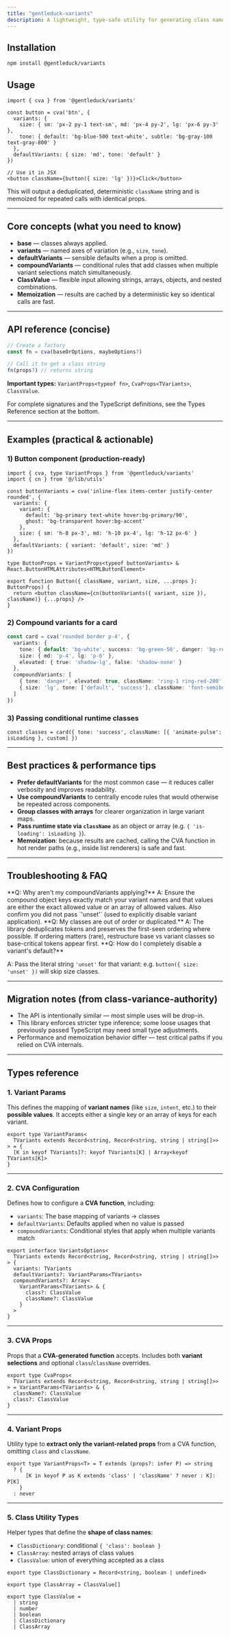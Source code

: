 ```yaml
---
title: "gentleduck-variants"
description: A lightweight, type-safe utility for generating class names from variant configurations. Designed to be fast, ergonomic, and easy to adopt in both small components and large design systems.
---
```


<ComponentPreview name="cva-1" description="cva utility examples" />

## Installation 

```bash
npm install @gentleduck/variants
```


## Usage

```tsx
import { cva } from '@gentleduck/variants'

const button = cva('btn', {
  variants: {
    size: { sm: 'px-2 py-1 text-sm', md: 'px-4 py-2', lg: 'px-6 py-3' },
    tone: { default: 'bg-blue-500 text-white', subtle: 'bg-gray-100 text-gray-800' }
  },
  defaultVariants: { size: 'md', tone: 'default' }
})

// Use it in JSX
<button className={button({ size: 'lg' })}>Click</button>
```

This will output a deduplicated, deterministic `className` string and is
memoized for repeated calls with identical props.

---

## Core concepts (what you need to know)

* **base** — classes always applied.
* **variants** — named axes of variation (e.g., `size`, `tone`).
* **defaultVariants** — sensible defaults when a prop is omitted.
* **compoundVariants** — conditional rules that add classes when multiple
  variant selections match simultaneously.
* **ClassValue** — flexible input allowing strings, arrays, objects, and
  nested combinations.
* **Memoization** — results are cached by a deterministic key so identical
  calls are fast.

---

## API reference (concise)

```ts
// Create a factory
const fn = cva(baseOrOptions, maybeOptions?)

// Call it to get a class string
fn(props?) // returns string
```

**Important types:** `VariantProps<typeof fn>`, `CvaProps<TVariants>`,
`ClassValue`.

For complete signatures and the TypeScript definitions, see the Types
Reference section at the bottom.

---

## Examples (practical & actionable)

### 1) Button component (production-ready)

```tsx
import { cva, type VariantProps } from '@gentleduck/variants'
import { cn } from '@/lib/utils'

const buttonVariants = cva('inline-flex items-center justify-center rounded', {
  variants: {
    variant: {
      default: 'bg-primary text-white hover:bg-primary/90',
      ghost: 'bg-transparent hover:bg-accent'
    },
    size: { sm: 'h-8 px-3', md: 'h-10 px-4', lg: 'h-12 px-6' }
  },
  defaultVariants: { variant: 'default', size: 'md' }
})

type ButtonProps = VariantProps<typeof buttonVariants> & React.ButtonHTMLAttributes<HTMLButtonElement>

export function Button({ className, variant, size, ...props }: ButtonProps) {
  return <button className={cn(buttonVariants({ variant, size }), className)} {...props} />
}
```

### 2) Compound variants for a card

```ts
const card = cva('rounded border p-4', {
  variants: {
    tone: { default: 'bg-white', success: 'bg-green-50', danger: 'bg-red-50' },
    size: { md: 'p-4', lg: 'p-6' },
    elevated: { true: 'shadow-lg', false: 'shadow-none' }
  },
  compoundVariants: [
    { tone: 'danger', elevated: true, className: 'ring-1 ring-red-200' },
    { size: 'lg', tone: ['default', 'success'], className: 'font-semibold' }
  ]
})
```

### 3) Passing conditional runtime classes

```tsx
const classes = card({ tone: 'success', className: [{ 'animate-pulse': isLoading }, custom] })
```

---

## Best practices & performance tips

* **Prefer defaultVariants** for the most common case — it reduces caller
  verbosity and improves readability.
* **Use compoundVariants** to centrally encode rules that would otherwise be
  repeated across components.
* **Group classes with arrays** for clearer organization in large variant maps.
* **Pass runtime state via `className`** as an object or array (e.g.
  `{ 'is-loading': isLoading }`).
* **Memoization**: because results are cached, calling the CVA function in hot
  render paths (e.g., inside list renderers) is safe and fast.

---

## Troubleshooting & FAQ

<Accordion>

<AccordionItem>

<AccordionTrigger>
**Q: Why aren't my compoundVariants applying?**
</AccordionTrigger>

<AccordionContent>
A: Ensure the compound object keys exactly match your variant names and that
values are either the exact allowed value or an array of allowed values.
Also confirm you did not pass `'unset'` (used to explicitly disable variant
application).
</AccordionContent>

</AccordionItem>

<AccordionItem>

<AccordionTrigger>
**Q: My classes are out of order or duplicated.**
</AccordionTrigger>

<AccordionContent>
A: The library deduplicates tokens and preserves the first-seen ordering where
possible. If ordering matters (rare), restructure base vs variant classes so
base-critical tokens appear first.
</AccordionContent>

</AccordionItem>

<AccordionItem>

<AccordionTrigger>
**Q: How do I completely disable a variant's default?**
</AccordionTrigger>

<AccordionContent>

A: Pass the literal string `'unset'` for that variant: e.g.
`button({ size: 'unset' })` will skip size classes.

</AccordionContent>

</AccordionItem>

</Accordion>

---

## Migration notes (from class-variance-authority)

* The API is intentionally similar — most simple uses will be drop-in.
* This library enforces stricter type inference; some loose usages that
  previously passed TypeScript may need small type adjustments.
* Performance and memoization behavior differ — test critical paths if you
  relied on CVA internals.

---

## Types reference

### 1. Variant Params

This defines the mapping of **variant names** (like `size`, `intent`, etc.) to their **possible values**.
It accepts either a single key or an array of keys for each variant.

<CodeBlockWrapper>

```tsx title="variants.ts"
export type VariantParams<
  TVariants extends Record<string, Record<string, string | string[]>>
> = {
  [K in keyof TVariants]?: keyof TVariants[K] | Array<keyof TVariants[K]>
}
```

</CodeBlockWrapper>

---

### 2. CVA Configuration

Defines how to configure a **CVA function**, including:

* `variants`: The base mapping of variants → classes
* `defaultVariants`: Defaults applied when no value is passed
* `compoundVariants`: Conditional styles that apply when multiple variants match

<CodeBlockWrapper>

```tsx title="variants.ts"
export interface VariantsOptions<
  TVariants extends Record<string, Record<string, string | string[]>>
> {
  variants: TVariants
  defaultVariants?: VariantParams<TVariants>
  compoundVariants?: Array<
    VariantParams<TVariants> & {
      class?: ClassValue
      className?: ClassValue
    }
  >
}
```

</CodeBlockWrapper>

---

### 3. CVA Props

Props that a **CVA-generated function** accepts.
Includes both **variant selections** and optional `class`/`className` overrides.

<CodeBlockWrapper>

```tsx title="variants.ts"
export type CvaProps<
  TVariants extends Record<string, Record<string, string | string[]>>
> = VariantParams<TVariants> & {
  className?: ClassValue
  class?: ClassValue
}
```

</CodeBlockWrapper>

---

### 4. Variant Props

Utility type to **extract only the variant-related props** from a CVA function, omitting `class` and `className`.

<CodeBlockWrapper>

```tsx title="variants.ts"
export type VariantProps<T> = T extends (props?: infer P) => string
  ? {
      [K in keyof P as K extends 'class' | 'className' ? never : K]: P[K]
    }
  : never
```

</CodeBlockWrapper>

---

### 5. Class Utility Types

Helper types that define the **shape of class names**:

* `ClassDictionary`: conditional `{ 'class': boolean }`
* `ClassArray`: nested arrays of class values
* `ClassValue`: union of everything accepted as a class

<CodeBlockWrapper>

```tsx title="variants.ts"
export type ClassDictionary = Record<string, boolean | undefined>

export type ClassArray = ClassValue[]

export type ClassValue =
  | string
  | number
  | boolean
  | ClassDictionary
  | ClassArray
```

</CodeBlockWrapper>

